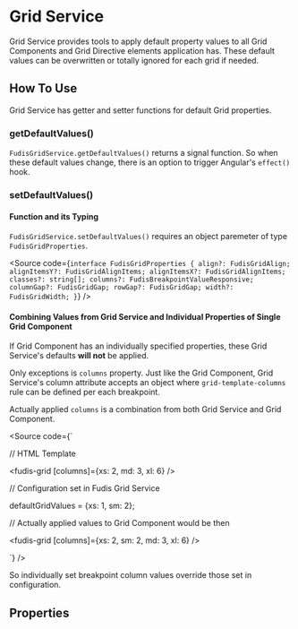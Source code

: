 
<Meta title="Services/Grid" />

# Grid Service

Grid Service provides tools to apply default property values to all Grid Components and Grid Directive elements application has. These default values can be overwritten or totally ignored for each grid if needed.

## How To Use

Grid Service has getter and setter functions for default Grid properties.

### getDefaultValues()

`FudisGridService.getDefaultValues()` returns a signal function. So when these default values change, there is an option to trigger Angular's `effect()` hook.

### setDefaultValues()

#### Function and its Typing

`FudisGridService.setDefaultValues()` requires an object paremeter of type `FudisGridProperties`.

<Source
  code={`
  interface FudisGridProperties {
  align?: FudisGridAlign;
  alignItemsY?: FudisGridAlignItems;
  alignItemsX?: FudisGridAlignItems;
  classes?: string[];
  columns?: FudisBreakpointValueResponsive;
  columnGap?: FudisGridGap;
  rowGap?: FudisGridGap;
  width?: FudisGridWidth;
}
`}
/>

#### Combining Values from Grid Service and Individual Properties of Single Grid Component

If Grid Component has an individually specified properties, these Grid Service's defaults **will not** be applied.

Only exceptions is `columns` property. Just like the Grid Component, Grid Service's column attribute accepts an object where `grid-template-columns` rule can be defined per each breakpoint.

Actually applied `columns` is a combination from both Grid Service and Grid Component.

<Source code={`

// HTML Template

<fudis-grid [columns]={xs: 2, md: 3, xl: 6} />

// Configuration set in Fudis Grid Service

defaultGridValues = {xs: 1, sm: 2};

// Actually applied values to Grid Component would be then

<fudis-grid [columns]={xs: 2, sm: 2, md: 3, xl: 6} />

`} />

So individually set breakpoint column values override those set in configuration.

## Properties

<ArgTypes of={FudisGridService} />
